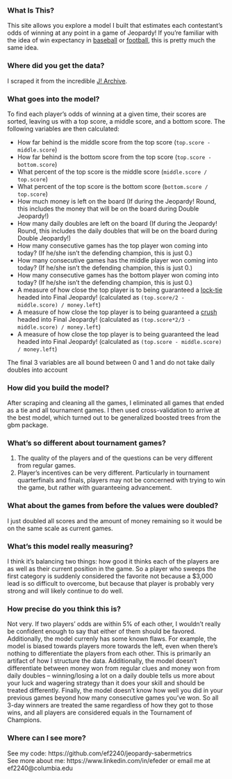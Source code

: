 ### What Is This?
This site allows you explore a model I built that estimates each contestant's odds of winning at any point in a game of Jeopardy! If you're familiar with the idea of win expectancy in [baseball](http://www.fangraphs.com/library/misc/we/) or [football](http://www.advancedfootballanalytics.com/2010/01/win-probability-added-wpa-explained.html), this is pretty much the same idea.

### Where did you get the data?
I scraped it from the incredible [J! Archive](http://www.j-archive.com).

### What goes into the model?
To find each player's odds of winning at a given time, their scores are sorted, leaving us with a top score, a middle score, and a bottom score. The following variables are then calculated:

* How far behind is the middle score from the top score (`top.score - middle.score`)
* How far behind is the bottom score from the top score (`top.score - bottom.score`)
* What percent of the top score is the middle score (`middle.score / top.score`)
* What percent of the top score is the bottom score (`bottom.score / top.score`)
* How much money is left on the board (If during the Jeopardy! Round, this includes the money that will be on the board during Double Jeopardy!)
* How many daily doubles are left on the board (If during the Jeopardy! Round, this includes the daily doubles that will be on the board during Double Jeopardy!)
* How many consecutive games has the top player won coming into today? (If he/she isn't the defending champion, this is just 0.)
* How many consecutive games has the middle player won coming into today? (If he/she isn't the defending champion, this is just 0.)
* How many consecutive games has the bottom player won coming into today? (If he/she isn't the defending champion, this is just 0.)
* A measure of how close the top player is to being guaranteed a [lock-tie](http://www.j-archive.com/help.php#locktie) headed into Final Jeopardy! (calculated as `(top.score/2 - middle.score) / money.left`)
* A measure of how close the top player is to being guaranteed a [crush](http://www.j-archive.com/help.php#crush) headed into Final Jeopardy! (calculated as `(top.score*2/3 - middle.score) / money.left`)
* A measure of how close the top player is to being guaranteed the lead headed into Final Jeopardy! (calculated as `(top.score - middle.score) / money.left`)

The final 3 variables are all bound between 0 and 1 and do not take daily doubles into account

### How did you build the model?
After scraping and cleaning all the games, I eliminated all games that ended as a tie and all tournament games. I then used cross-validation to arrive at the best model, which turned out to be generalized boosted trees from the gbm package.

### What's so different about tournament games?

1. The quality of the players and of the questions can be very different from regular games.
2. Player's incentives can be very different. Particularly in tournament quarterfinals and finals, players may not be concerned with trying to win the game, but rather with guaranteeing advancement.

### What about the games from before the values were doubled?
I just doubled all scores and the amount of money remaining so it would be on the same scale as current games.

### What's this model really measuring?
I think it's balancing two things: how good it thinks each of the players are as well as their current position in the game. So a player who sweeps the first category is suddenly considered the favorite not because a $3,000 lead is so difficult to overcome, but because that player is probably very strong and will likely continue to do well.

### How precise do you think this is?
Not very. If two players' odds are within 5% of each other, I wouldn't really be confident enough to say that either of them should be favored. Additionally, the model currenly has some known flaws. For example, the model is biased towards players more towards the left, even when there's nothing to differentiate the players from each other. This is primarily an artifact of how I structure the data. Additionally, the model doesn't differentiate between money won from regular clues and money won from daily doubles -- winning/losing a lot on a daily double tells us more about your luck and wagering strategy than it does your skill and should be treated differently. Finally, the model doesn't know how well you did in your previous games beyond how many consecutive games you've won. So all 3-day winners are treated the same regardless of how they got to those wins, and all players are considered equals in the Tournament of Champions.

### Where can I see more?
See my code: https://github.com/ef2240/jeopardy-sabermetrics  
See more about me: https://www.linkedin.com/in/efeder or email me at ef2240@columbia.edu
